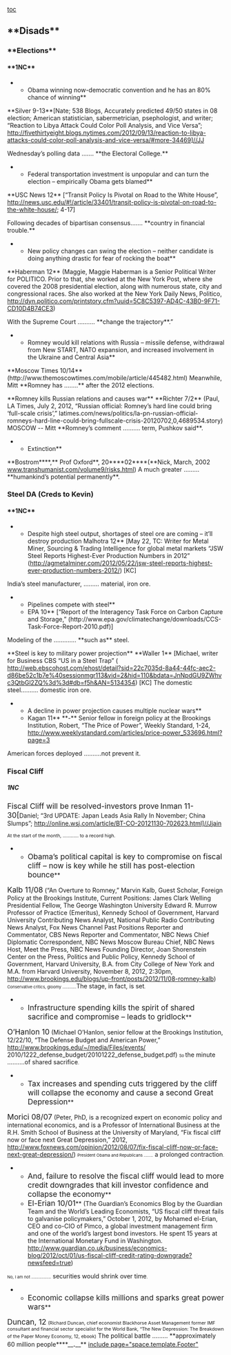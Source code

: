 [[toc]]
==**Disads**== 

===**Elections**=== 

====**1NC**==== 

**Obama winning now-democratic convention and he has an 80% chance of winning**
<span class="s3">**Silver 9-13**</span><span class="s4">[Nate; </span>538 Blogs, Accurately predicted 49/50 states in 08 election; American statistician, sabermetrician, psephologist, and writer; “Reaction to Libya Attack Could Color Poll Analysis, and Vice Versa”; http://fivethirtyeight.blogs.nytimes.com/2012/09/13/reaction-to-libya-attacks-could-color-poll-analysis-and-vice-versa/#more-34469]//JJ

Wednesday’s polling data …….<span class="s2"> **the Electoral College.**</span>

**Federal transportation investment is unpopular and can turn the election – empirically Obama gets blamed**
<span class="s3">**USC News 12**</span> [“Transit Policy Is Pivotal on Road to the White House”, [[http://news.usc.edu/%22%20%5Cl%20%22!/article/33401/transit-policy-is-pivotal-on-road-to-the-white-house/|http://news.usc.edu/#!/article/33401/transit-policy-is-pivotal-on-road-to-the-white-house/]]; 4-17]

Following decades of bipartisan consensus…….<span class="s2"> **country in financial trouble.**</span>

**New policy changes can swing the election – neither candidate is doing anything drastic for fear of rocking the boat**
<span class="s3">**Haberman 12**</span> (Maggie, Maggie Haberman is a Senior Political Writer for POLITICO. Prior to that, she worked at the New York Post, where she covered the 2008 presidential election, along with numerous state, city and congressional races. She also worked at the New York Daily News, Politico, [[http://dyn.politico.com/printstory.cfm?uuid=5C8C5397-AD4C-43B0-9F71-CD10D4B74CE3]])

With the Supreme Court ……….<span class="s2"> **change the trajectory**</span>.”

**Romney would kill relations with Russia – missile defense, withdrawal from New START, NATO expansion, and increased involvement in the Ukraine and Central Asia**
<span class="s3">**Moscow Times 10/14**</span> (http://www.themoscowtimes.com/mobile/article/445482.html)
Meanwhile, Mitt <span class="s2">**Romney has ……..**</span> after the 2012 elections.

<span class="s3">**Romney kills Russian relations and causes war**</span>
<span class="s3">**Richter 7/2**</span> (Paul, LA Times, July 2, 2012, “Russian official: Romney’s hard line could bring ‘full-scale crisis’,” latimes.com/news/politics/la-pn-russian-official-romneys-hard-line-could-bring-fullscale-crisis-20120702,0,4689534.story)
<span class="s5">MOSCOW -- Mitt </span><span class="s6">**Romney’s comment ………. term, Pushkov said**</span><span class="s5">.</span>

**Extinction**
<span class="s1">**Bostrom**</span><span class="s2">**,** Prof Oxford**, 20**</span><span class="s1">**02**</span><span class="s2">**(**Nick, March, 2002 </span><span class="s3">[[http://www.transhumanist.com/volume9/risks.html|www.transhumanist.com/volume9/risks.html]]</span><span class="s2">)</span>
<span class="s2">A much greater ……… </span><span class="s4">**humankind’s potential permanently**</span><span class="s2">.</span>


===Steel DA (Creds to Kevin)=== 

====**1NC**==== 

**Despite high steel output, shortages of steel ore are coming – it’ll destroy production Malhotra 12**<span class="s1"> [May 22, TC: Writer for Metal Miner, Sourcing & Trading Intelligence for global metal markets “JSW Steel Reports Highest-Ever Production Numbers in 2012” ([[http://agmetalminer.com/2012/05/22/jsw-steel-reports-highest-ever-production-numbers-2012/]]) [KC] </span>
India’s steel manufacturer, ………<span class="s2"> material, iron ore.</span>

**Pipelines compete with steel**
**EPA 10** [“Report of the Interagency Task Force on Carbon Capture and Storage,” (http://www.epa.gov/climatechange/downloads/CCS-Task-Force-Report-2010.pdf)]

Modeling of the ………….<span class="s2"> **such as** steel</span>.

<span class="s3">**Steel is key to military power projection** </span>
<span class="s3">**Waller 1** </span>[Michael, writer for Business CBS “US in a Steel Trap” (
http://web.ebscohost.com/ehost/detail?sid=22c7035d-8a44-44fc-aec2-d86be52c1b7e%40sessionmgr113&vid=2&hid=110&bdata=JnNpdGU9ZWhvc3QtbGl2ZQ%3d%3d#db=f5h&AN=5134354)
[KC]
<span class="s2">The domestic </span>steel……….<span class="s2"> domestic iron ore.</span>

**A decline in power projection causes multiple nuclear wars**
**Kagan 11**<span class="s2"> **-**</span> Senior fellow in foreign policy at the Brookings Institution, Robert, “The Price of Power”, Weekly Standard, 1-24, http://www.weeklystandard.com/articles/price-power_533696.html?page=3

<span class="s2">American forces deployed </span>……….<span class="s2">not prevent it. </span>

===Fiscal Cliff=== 

=====1NC===== 

<span style="font-size: 13pt;">Fiscal Cliff will be resolved-investors prove</span>
<span style="font-size: 13pt;">Inman 11-30[</span>Daniel; “3rd UPDATE: Japan Leads Asia Rally In November; China Slumps”; http://online.wsj.com/article/BT-CO-20121130-702623.html]//Jjain

<span style="font-size: 8pt;">At the start of the month, ............ to a record high.</span>

**<span style="font-size: 13pt;">Obama’s political capital is key to compromise on fiscal cliff – now is key while he still has post-election bounce</span>**
<span style="font-size: 13pt;">Kalb 11/08</span> (“An Overture to Romney,” Marvin Kalb, Guest Scholar, Foreign Policy at the Brookings Institute, Current Positions: James Clark Welling Presidential Fellow, The George Washington University Edward R. Murrow Professor of Practice (Emeritus), Kennedy School of Government, Harvard University Contributing News Analyst, National Public Radio Contributing News Analyst, Fox News Channel Past Positions Reporter and Commentator, CBS News Reporter and Commentator, NBC News Chief Diplomatic Correspondent, NBC News Moscow Bureau Chief, NBC News Host, Meet the Press, NBC News Founding Director, Joan Shorenstein Center on the Press, Politics and Public Policy, Kennedy School of Government, Harvard University, B.A. from City College of New York and M.A. from Harvard University, November 8, 2012, 2:30pm, http://www.brookings.edu/blogs/up-front/posts/2012/11/08-romney-kalb)
<span style="font-size: 7pt;">Conservative critics, gloomy ............</span><span class="StyleBoldUnderline">The stage, in fact, is set</span><span style="font-size: 7pt;">.</span>

**<span style="font-size: 13pt;">Infrastructure spending kills the spirit of shared sacrifice and compromise – leads to gridlock</span>**
<span style="font-size: 13pt;">O’Hanlon 10</span> (Michael O’Hanlon, senior fellow at the Brookings Institution, 12/22/10, “The Defense Budget and American Power,” [[http://www.brookings.edu/~/media/Files/events/]] 2010/1222_defense_budget/20101222_defense_budget.pdf)
<span style="font-size: 7pt;">So </span><span class="StyleBoldUnderline">the minute ..........of shared sacrifice</span><span style="font-size: 7pt;">.</span>

**<span style="font-size: 13pt;">Tax increases and spending cuts triggered by the cliff will collapse the economy and cause a second Great Depression</span>**
<span style="font-size: 13pt;">Morici 08/07</span> (Peter, PhD, is a recognized expert on economic policy and international economics, and is a Professor of International Business at the R.H. Smith School of Business at the University of Maryland, “Fix fiscal cliff now or face next Great Depression,” 2012, http://www.foxnews.com/opinion/2012/08/07/fix-fiscal-cliff-now-or-face-next-great-depression/)
<span style="font-size: 7pt;">President Obama and Republicans ........</span> a prolonged contraction<span style="font-size: 7pt;">.</span>


**<span style="font-size: 13pt;">And, failure to resolve the fiscal cliff would lead to more credit downgrades that kill investor confidence and collapse the economy</span>**
**<span style="font-size: 13pt;">El-Erian 10/01</span>** (The Guardian’s Economics Blog by the Guardian Team and the World’s Leading Economists, “US fiscal cliff threat fails to galvanise policymakers,” October 1, 2012, by Mohamed el-Erian, CEO and co-CIO of Pimco, a global investment management firm and one of the world’s largest bond investors. He spent 15 years at the International Monetary Fund in Washington. [[http://www.guardian.co.uk/business/economics-blog/2012/oct/01/us-fiscal-cliff-credit-rating-downgrade?newsfeed=true]])
<span style="font-size: 7pt;">No, I am not .................</span> securities would shrink<span class="StyleBoldUnderline"> over time</span><span style="font-size: 7pt;">.</span>

**<span style="font-size: 13pt;">Economic collapse kills millions and sparks great power wars</span>**
<span style="font-size: 13pt;">Duncan, 12</span>
<span style="font-size: 8pt;">(Richard Duncan, chief economist Blackhorse Asset Management former IMF consultant and financial sector specialist for the World Bank, “The New Depression: The Breakdown of the Paper Money Economy, 12, ebook)</span>
<span class="StyleBoldUnderline">The political battle .........</span> **<span class="StyleBoldUnderline">approximately</span> 60 million <span class="StyleBoldUnderline">people</span>****__<span style="font-size: 13pt;">.</span>__**
[[include page="space.template.Footer"]]